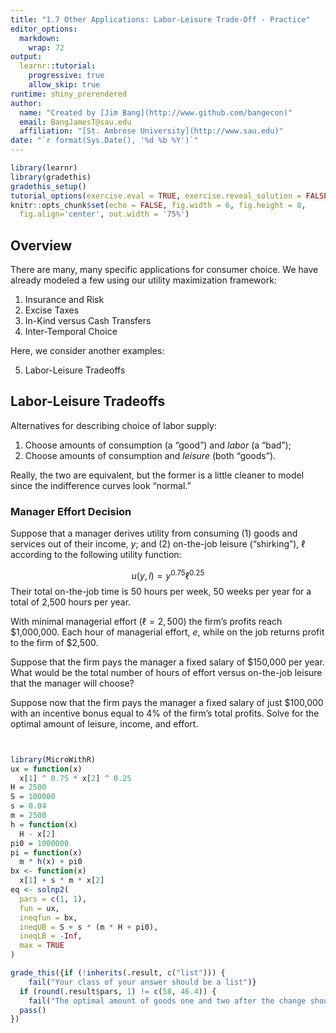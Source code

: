 ```yaml
---
title: "1.7 Other Applications: Labor-Leisure Trade-Off - Practice"
editor_options: 
  markdown: 
    wrap: 72
output: 
  learnr::tutorial: 
    progressive: true
    allow_skip: true
runtime: shiny_prerendered
author: 
  name: "Created by [Jim Bang](http://www.github.com/bangecon)"
  email: BangJamesT@sau.edu
  affiliation: "[St. Ambrose University](http://www.sau.edu)"
date: "`r format(Sys.Date(), '%d %b %Y')`"
---
```


```r
library(learnr)
library(gradethis)
gradethis_setup()
tutorial_options(exercise.eval = TRUE, exercise.reveal_solution = FALSE)
knitr::opts_chunk$set(echo = FALSE, fig.width = 6, fig.height = 8,
  fig.align='center', out.width = '75%')
```

## Overview

There are many, many specific applications for consumer choice. 
We have already modeled a few using our utility maximization framework: 

1. Insurance and Risk  
2. Excise Taxes  
3. In-Kind versus Cash Transfers  
4. Inter-Temporal Choice  

Here, we consider another examples: 

5. Labor-Leisure Tradeoffs 

## Labor-Leisure Tradeoffs

Alternatives for describing choice of labor supply:

1. Choose amounts of consumption (a "good") and *labor* (a "bad"); 
2. Choose amounts of consumption and *leisure* (both "goods").

Really, the two are equivalent, but the former is a little cleaner to model since the indifference curves look "normal." 

### Manager Effort Decision

Suppose that a manager derives utility from consuming (1) goods and services out of their income, $y$; and (2) on-the-job leisure ("shirking"), $\ell$ according to the following utility function: 

$$u(y,l) = y^{0.75}\ell^{0.25}$$
Their total on-the-job time is 50 hours per week, 50 weeks per year for a total of 2,500 hours per year. 

With minimal managerial effort ($\ell = 2,500$) the firm's profits reach \$1,000,000. Each hour of managerial effort, $e$, while on the job returns profit to the firm of \$2,500. 

Suppose that the firm pays the manager a fixed salary of \$150,000 per year. What would be the total number of hours of effort versus on-the-job leisure that the manager will choose? 

Suppose now that the firm pays the manager a fixed salary of just \$100,000 with an incentive bonus equal to 4% of the firm's total profits. Solve for the optimal amount of leisure, income, and effort. 

```r

```

```r

```

```r
library(MicroWithR)
ux = function(x)
  x[1] ^ 0.75 * x[2] ^ 0.25
H = 2500
S = 100000
s = 0.04
m = 2500
h = function(x)
  H - x[2]
pi0 = 1000000
pi = function(x)
  m * h(x) + pi0
bx <- function(x)
  x[1] + s * m * x[2]
eq <- solnp2(
  pars = c(1, 1),
  fun = ux,
  ineqfun = bx,
  ineqUB = S + s * (m * H + pi0),
  ineqLB = -Inf,
  max = TRUE
)
```

```r
grade_this({if (!inherits(.result, c("list"))) {
    fail("Your class of your answer should be a list")}
  if (round(.result$pars, 1) != c(58, 46.4)) { 
    fail("The optimal amount of goods one and two after the change should be about 58 and 46.4") }
  pass()
})
```
